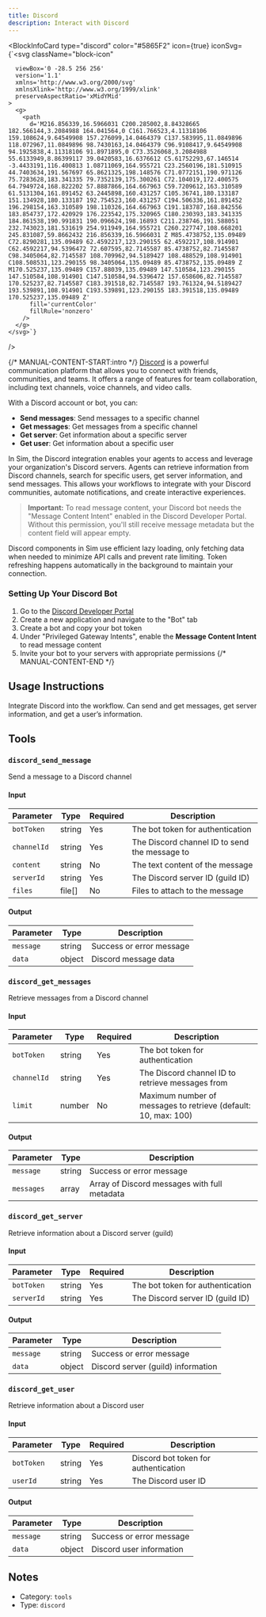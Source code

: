 ```yaml
---
title: Discord
description: Interact with Discord
---
```



<BlockInfoCard 
  type="discord"
  color="#5865F2"
  icon={true}
  iconSvg={`<svg className="block-icon"
      
      
      
      viewBox='0 -28.5 256 256'
      version='1.1'
      xmlns='http://www.w3.org/2000/svg'
      xmlnsXlink='http://www.w3.org/1999/xlink'
      preserveAspectRatio='xMidYMid'
    >
      <g>
        <path
          d='M216.856339,16.5966031 C200.285002,8.84328665 182.566144,3.2084988 164.041564,0 C161.766523,4.11318106 159.108624,9.64549908 157.276099,14.0464379 C137.583995,11.0849896 118.072967,11.0849896 98.7430163,14.0464379 C96.9108417,9.64549908 94.1925838,4.11318106 91.8971895,0 C73.3526068,3.2084988 55.6133949,8.86399117 39.0420583,16.6376612 C5.61752293,67.146514 -3.4433191,116.400813 1.08711069,164.955721 C23.2560196,181.510915 44.7403634,191.567697 65.8621325,198.148576 C71.0772151,190.971126 75.7283628,183.341335 79.7352139,175.300261 C72.104019,172.400575 64.7949724,168.822202 57.8887866,164.667963 C59.7209612,163.310589 61.5131304,161.891452 63.2445898,160.431257 C105.36741,180.133187 151.134928,180.133187 192.754523,160.431257 C194.506336,161.891452 196.298154,163.310589 198.110326,164.667963 C191.183787,168.842556 183.854737,172.420929 176.223542,175.320965 C180.230393,183.341335 184.861538,190.991831 190.096624,198.16893 C211.238746,191.588051 232.743023,181.531619 254.911949,164.955721 C260.227747,108.668201 245.831087,59.8662432 216.856339,16.5966031 Z M85.4738752,135.09489 C72.8290281,135.09489 62.4592217,123.290155 62.4592217,108.914901 C62.4592217,94.5396472 72.607595,82.7145587 85.4738752,82.7145587 C98.3405064,82.7145587 108.709962,94.5189427 108.488529,108.914901 C108.508531,123.290155 98.3405064,135.09489 85.4738752,135.09489 Z M170.525237,135.09489 C157.88039,135.09489 147.510584,123.290155 147.510584,108.914901 C147.510584,94.5396472 157.658606,82.7145587 170.525237,82.7145587 C183.391518,82.7145587 193.761324,94.5189427 193.539891,108.914901 C193.539891,123.290155 183.391518,135.09489 170.525237,135.09489 Z'
          fill='currentColor'
          fillRule='nonzero'
        />
      </g>
    </svg>`}
/>

{/* MANUAL-CONTENT-START:intro */}
[Discord](https://discord.com) is a powerful communication platform that allows you to connect with friends, communities, and teams. It offers a range of features for team collaboration, including text channels, voice channels, and video calls.

With a Discord account or bot, you can:

- **Send messages**: Send messages to a specific channel
- **Get messages**: Get messages from a specific channel
- **Get server**: Get information about a specific server
- **Get user**: Get information about a specific user

In Sim, the Discord integration enables your agents to access and leverage your organization's Discord servers. Agents can retrieve information from Discord channels, search for specific users, get server information, and send messages. This allows your workflows to integrate with your Discord communities, automate notifications, and create interactive experiences.

> **Important:** To read message content, your Discord bot needs the "Message Content Intent" enabled in the Discord Developer Portal. Without this permission, you'll still receive message metadata but the content field will appear empty.

Discord components in Sim use efficient lazy loading, only fetching data when needed to minimize API calls and prevent rate limiting. Token refreshing happens automatically in the background to maintain your connection.

### Setting Up Your Discord Bot

1. Go to the [Discord Developer Portal](https://discord.com/developers/applications)
2. Create a new application and navigate to the "Bot" tab
3. Create a bot and copy your bot token
4. Under "Privileged Gateway Intents", enable the **Message Content Intent** to read message content
5. Invite your bot to your servers with appropriate permissions
{/* MANUAL-CONTENT-END */}


## Usage Instructions

Integrate Discord into the workflow. Can send and get messages, get server information, and get a user’s information.



## Tools

### `discord_send_message`

Send a message to a Discord channel

#### Input

| Parameter | Type | Required | Description |
| --------- | ---- | -------- | ----------- |
| `botToken` | string | Yes | The bot token for authentication |
| `channelId` | string | Yes | The Discord channel ID to send the message to |
| `content` | string | No | The text content of the message |
| `serverId` | string | Yes | The Discord server ID \(guild ID\) |
| `files` | file[] | No | Files to attach to the message |

#### Output

| Parameter | Type | Description |
| --------- | ---- | ----------- |
| `message` | string | Success or error message |
| `data` | object | Discord message data |

### `discord_get_messages`

Retrieve messages from a Discord channel

#### Input

| Parameter | Type | Required | Description |
| --------- | ---- | -------- | ----------- |
| `botToken` | string | Yes | The bot token for authentication |
| `channelId` | string | Yes | The Discord channel ID to retrieve messages from |
| `limit` | number | No | Maximum number of messages to retrieve \(default: 10, max: 100\) |

#### Output

| Parameter | Type | Description |
| --------- | ---- | ----------- |
| `message` | string | Success or error message |
| `messages` | array | Array of Discord messages with full metadata |

### `discord_get_server`

Retrieve information about a Discord server (guild)

#### Input

| Parameter | Type | Required | Description |
| --------- | ---- | -------- | ----------- |
| `botToken` | string | Yes | The bot token for authentication |
| `serverId` | string | Yes | The Discord server ID \(guild ID\) |

#### Output

| Parameter | Type | Description |
| --------- | ---- | ----------- |
| `message` | string | Success or error message |
| `data` | object | Discord server \(guild\) information |

### `discord_get_user`

Retrieve information about a Discord user

#### Input

| Parameter | Type | Required | Description |
| --------- | ---- | -------- | ----------- |
| `botToken` | string | Yes | Discord bot token for authentication |
| `userId` | string | Yes | The Discord user ID |

#### Output

| Parameter | Type | Description |
| --------- | ---- | ----------- |
| `message` | string | Success or error message |
| `data` | object | Discord user information |



## Notes

- Category: `tools`
- Type: `discord`
